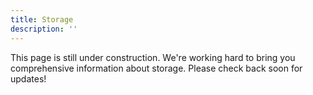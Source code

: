 ```yaml
---
title: Storage
description: ''
---
```


<Card title="Under Construction" icon="hammer">
  This page is still under construction. We're working hard to bring you comprehensive information about storage. Please check back soon for updates!
</Card>

